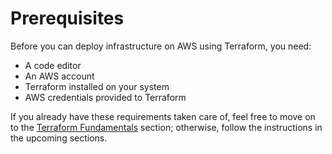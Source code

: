 
<CourseContentLayout>

# Prerequisites

Before you can deploy infrastructure on AWS using Terraform, you need:

- A code editor
- An AWS account
- Terraform installed on your system
- AWS credentials provided to Terraform

If you already have these requirements taken care of, feel free to move on to the [Terraform Fundamentals](https://www.hemantasundaray.com/courses/terraform-for-beginners/terraform-fundamentals) section; otherwise, follow the instructions in the upcoming sections.

</CourseContentLayout>
